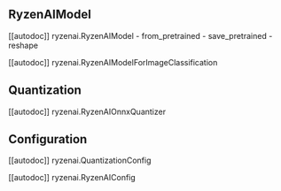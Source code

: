 <!--Copyright 2023 The HuggingFace Team. All rights reserved.
Licensed under the MIT License.
-->

## RyzenAIModel

[[autodoc]] ryzenai.RyzenAIModel
    - from_pretrained
    - save_pretrained
    - reshape

[[autodoc]] ryzenai.RyzenAIModelForImageClassification

## Quantization

[[autodoc]] ryzenai.RyzenAIOnnxQuantizer

## Configuration

[[autodoc]] ryzenai.QuantizationConfig

[[autodoc]] ryzenai.RyzenAIConfig
